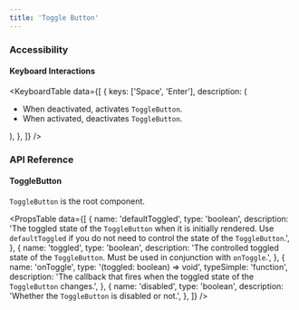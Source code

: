 ```yaml
---
title: 'Toggle Button'
---
```


### Accessibility

#### Keyboard Interactions

<KeyboardTable
  data={[
    {
      keys: ['Space', 'Enter'],
      description: (
        <ul>
          <li>
            When deactivated, activates <Code>ToggleButton</Code>.
          </li>
          <li>
            When activated, deactivates <Code>ToggleButton</Code>.
          </li>
        </ul>
      ),
    },
  ]}
/>

### API Reference

#### ToggleButton

`ToggleButton` is the root component.

<PropsTable
  data={[
    {
      name: 'defaultToggled',
      type: 'boolean',
      description:
        'The toggled state of the `ToggleButton` when it is initially rendered. Use `defaultToggled` if you do not need to control the state of the `ToggleButton`.',
    },
    {
      name: 'toggled',
      type: 'boolean',
      description:
        'The controlled toggled state of the `ToggleButton`. Must be used in conjunction with `onToggle`.',
    },
    {
      name: 'onToggle',
      type: '(toggled: boolean) => void',
      typeSimple: 'function',
      description:
        'The callback that fires when the toggled state of the `ToggleButton` changes.',
    },
    {
      name: 'disabled',
      type: 'boolean',
      description: 'Whether the `ToggleButton` is disabled or not.',
    },
  ]}
/>
